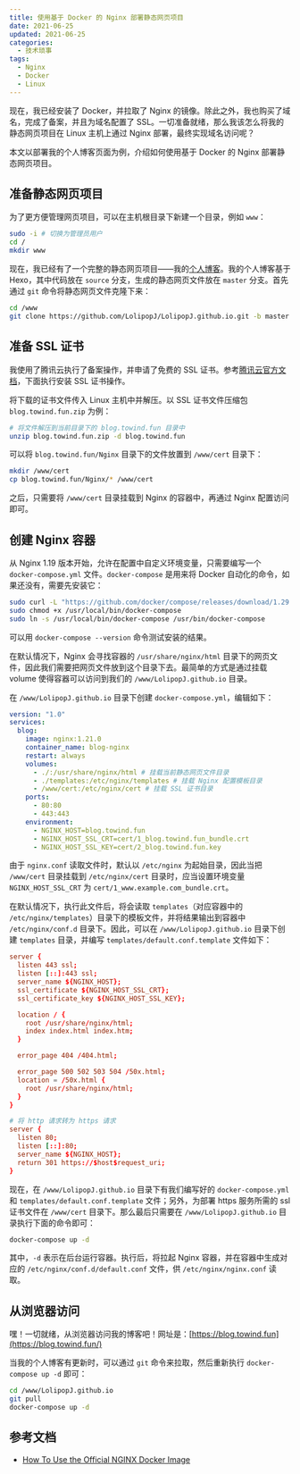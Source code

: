 ```yaml
---
title: 使用基于 Docker 的 Nginx 部署静态网页项目
date: 2021-06-25
updated: 2021-06-25
categories:
  - 技术琐事
tags:
  - Nginx
  - Docker
  - Linux
---
```


现在，我已经安装了 Docker，并拉取了 Nginx 的镜像。除此之外，我也购买了域名，完成了备案，并且为域名配置了 SSL。一切准备就绪，那么我该怎么将我的静态网页项目在 Linux 主机上通过 Nginx 部署，最终实现域名访问呢？

本文以部署我的个人博客页面为例，介绍如何使用基于 Docker 的 Nginx 部署静态网页项目。

## 准备静态网页项目

为了更方便管理网页项目，可以在主机根目录下新建一个目录，例如 `www`：

```bash
sudo -i # 切换为管理员用户
cd /
mkdir www
```

现在，我已经有了一个完整的静态网页项目——我的[个人博客](https://github.com/LolipopJ/LolipopJ.github.io)。我的个人博客基于 Hexo，其中代码放在 `source` 分支，生成的静态网页文件放在 `master` 分支。首先通过 `git` 命令将静态网页文件克隆下来：

```bash
cd /www
git clone https://github.com/LolipopJ/LolipopJ.github.io.git -b master
```

## 准备 SSL 证书

我使用了腾讯云执行了备案操作，并申请了免费的 SSL 证书。参考[腾讯云官方文档](https://cloud.tencent.com/document/product/400/35244)，下面执行安装 SSL 证书操作。

将下载的证书文件传入 Linux 主机中并解压。以 SSL 证书文件压缩包 `blog.towind.fun.zip` 为例：

```bash
# 将文件解压到当前目录下的 blog.towind.fun 目录中
unzip blog.towind.fun.zip -d blog.towind.fun
```

可以将 `blog.towind.fun/Nginx` 目录下的文件放置到 `/www/cert` 目录下：

```bash
mkdir /www/cert
cp blog.towind.fun/Nginx/* /www/cert
```

之后，只需要将 `/www/cert` 目录挂载到 Nginx 的容器中，再通过 Nginx 配置访问即可。

## 创建 Nginx 容器

从 Nginx 1.19 版本开始，允许在配置中自定义环境变量，只需要编写一个 `docker-compose.yml` 文件。`docker-compose` 是用来将 Docker 自动化的命令，如果还没有，需要先安装它：

```bash
sudo curl -L "https://github.com/docker/compose/releases/download/1.29.2/docker-compose-$(uname -s)-$(uname -m)" -o /usr/local/bin/docker-compose
sudo chmod +x /usr/local/bin/docker-compose
sudo ln -s /usr/local/bin/docker-compose /usr/bin/docker-compose
```

可以用 `docker-compose --version` 命令测试安装的结果。

在默认情况下，Nginx 会寻找容器的 `/usr/share/nginx/html` 目录下的网页文件，因此我们需要把网页文件放到这个目录下去。最简单的方式是通过挂载 volume 使得容器可以访问到我们的 `/www/LolipopJ.github.io` 目录。

在 `/www/LolipopJ.github.io` 目录下创建 `docker-compose.yml`，编辑如下：

```yml
version: "1.0"
services:
  blog:
    image: nginx:1.21.0
    container_name: blog-nginx
    restart: always
    volumes:
      - ./:/usr/share/nginx/html # 挂载当前静态网页文件目录
      - ./templates:/etc/nginx/templates # 挂载 Nginx 配置模板目录
      - /www/cert:/etc/nginx/cert # 挂载 SSL 证书目录
    ports:
      - 80:80
      - 443:443
    environment:
      - NGINX_HOST=blog.towind.fun
      - NGINX_HOST_SSL_CRT=cert/1_blog.towind.fun_bundle.crt
      - NGINX_HOST_SSL_KEY=cert/2_blog.towind.fun.key
```

由于 `nginx.conf` 读取文件时，默认以 `/etc/nginx` 为起始目录，因此当把 `/www/cert` 目录挂载到 `/etc/nginx/cert` 目录时，应当设置环境变量 `NGINX_HOST_SSL_CRT` 为 `cert/1_www.example.com_bundle.crt`。

在默认情况下，执行此文件后，将会读取 `templates`（对应容器中的 `/etc/nginx/templates`）目录下的模板文件，并将结果输出到容器中 `/etc/nginx/conf.d` 目录下。因此，可以在 `/www/LolipopJ.github.io` 目录下创建 `templates` 目录，并编写 `templates/default.conf.template` 文件如下：

```conf
server {
  listen 443 ssl;
  listen [::]:443 ssl;
  server_name ${NGINX_HOST};
  ssl_certificate ${NGINX_HOST_SSL_CRT};
  ssl_certificate_key ${NGINX_HOST_SSL_KEY};

  location / {
    root /usr/share/nginx/html;
    index index.html index.htm;
  }

  error_page 404 /404.html;

  error_page 500 502 503 504 /50x.html;
  location = /50x.html {
    root /usr/share/nginx/html;
  }
}

# 将 http 请求转为 https 请求
server {
  listen 80;
  listen [::]:80;
  server_name ${NGINX_HOST};
  return 301 https://$host$request_uri;
}
```

现在，在 `/www/LolipopJ.github.io` 目录下有我们编写好的 `docker-compose.yml` 和 `templates/default.conf.template` 文件；另外，为部署 https 服务所需的 ssl 证书文件在 `/www/cert` 目录下。那么最后只需要在 `/www/LolipopJ.github.io` 目录执行下面的命令即可：

```bash
docker-compose up -d
```

其中，`-d` 表示在后台运行容器。执行后，将拉起 Nginx 容器，并在容器中生成对应的 `/etc/nginx/conf.d/default.conf` 文件，供 `/etc/nginx/nginx.conf` 读取。

## 从浏览器访问

嘿！一切就绪，从浏览器访问我的博客吧！网址是：[https://blog.towind.fun](https://blog.towind.fun/)

当我的个人博客有更新时，可以通过 `git` 命令来拉取，然后重新执行 `docker-compose up -d` 即可：

```bash
cd /www/LolipopJ.github.io
git pull
docker-compose up -d
```

## 参考文档

- [How To Use the Official NGINX Docker Image](https://www.docker.com/blog/how-to-use-the-official-nginx-docker-image/)
